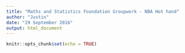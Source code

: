 ```yaml
---
title: "Maths and Statistics Foundation Groupwork - NBA Hot hand"
author: "Justin"
date: "29 September 2016"
output: html_document
---
```


```r
knitr::opts_chunk$set(echo = TRUE)
```
 